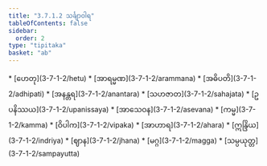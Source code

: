 ```yaml
---
title: "3.7.1.2 သင်္ချာဝါရ"
tableOfContents: false
sidebar:
  order: 2
type: "tipitaka"
basket: "ab"
---
```



<DynamicBreadcrumb />



<TableOfContents>
* [ဟေတု](3-7-1-2/hetu)
* [အာရမ္မဏ](3-7-1-2/arammana)
* [အဓိပတိ](3-7-1-2/adhipati)
* [အနန္တရ](3-7-1-2/anantara)
* [သဟဇာတ](3-7-1-2/sahajata)
* [ဥပနိဿယ](3-7-1-2/upanissaya)
* [အာသေဝန](3-7-1-2/asevana)
* [ကမ္မ](3-7-1-2/kamma)
* [ဝိပါက](3-7-1-2/vipaka)
* [အာဟာရ](3-7-1-2/ahara)
* [ဣန္ဒြိယ](3-7-1-2/indriya)
* [ဈာန](3-7-1-2/jhana)
* [မဂ္ဂ](3-7-1-2/magga)
* [သမ္ပယုတ္တ](3-7-1-2/sampayutta)
</TableOfContents>